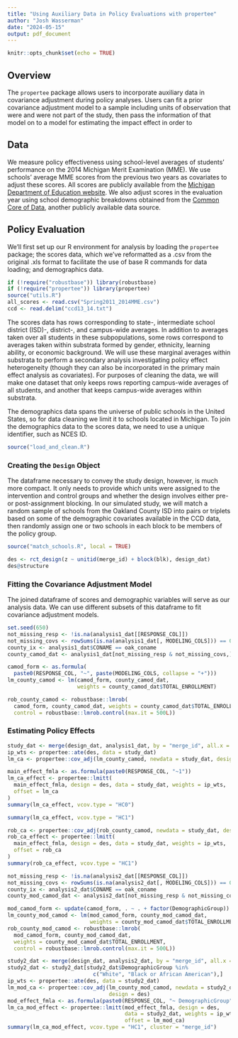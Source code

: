 ```yaml
---
title: "Using Auxiliary Data in Policy Evaluations with propertee"
author: "Josh Wasserman"
date: "2024-05-15"
output: pdf_document
---
```


```r
knitr::opts_chunk$set(echo = TRUE)
```

## Overview
The `propertee` package allows users to incorporate auxiliary data in covariance adjustment during policy analyses. Users can fit a prior covariance adjustment model to a sample including units of observation that were and were not part of the study, then pass the information of that model on to a model for estimating the impact effect in order to 

## Data
We measure policy effectiveness using school-level averages of students' performance on the 2014 Michigan Merit Examination (MME). We use schools' average MME scores from the previous two years as covariates to adjust these scores. All scores are publicly available from the [Michigan Department of Education website](https://mischooldata.org/historical-assessment-data-files/). We also adjust scores in the evaluation year using school demographic breakdowns obtained from the [Common Core of Data](https://nces.ed.gov/ccd/files.asp#Fiscal:2,LevelId:7,SchoolYearId:28,Page:1), another publicly available data source.

## Policy Evaluation
We'll first set up our R environment for analysis by loading the `propertee` package; the scores data, which we've reformatted as a .csv from the original .xls format to facilitate the use of base R commands for data loading; and demographics data.

```r
if (!require("robustbase")) library(robustbase)
if (!require("propertee")) library(propertee)
source("utils.R")
all_scores <- read.csv("Spring2011_2014MME.csv")
ccd <- read.delim("ccd13_14.txt")
```

The scores data has rows corresponding to state-, intermediate school district (ISD)-, district-, and campus-wide averages. In addition to averages taken over all students in these subpopulations, some rows correspond to averages taken within substrata formed by gender, ethnicity, learning ability, or economic background. We will use these marginal averages within substrata to perform a secondary analysis investigating policy effect heterogeneity (though they can also be incorporated in the primary main effect analysis as covariates). For purposes of cleaning the data, we will make one dataset that only keeps rows reporting campus-wide averages of all students, and another that keeps campus-wide averages within substrata.

The demographics data spans the universe of public schools in the United States, so for data cleaning we limit it to schools located in Michigan. To join the demographics data to the scores data, we need to use a unique identifier, such as NCES ID.

```r
source("load_and_clean.R")
```

### Creating the `Design` Object
The dataframe necessary to convey the study design, however, is much more compact. It only needs to provide which units were assigned to the intervention and control groups and whether the design involves either pre- or post-assignment blocking. In our simulated study, we will match a random sample of schools from the Oakland County ISD into pairs or triplets based on some of the demographic covariates available in the CCD data, then randomly assign one or two schools in each block to be members of the policy group.

```r
source("match_schools.R", local = TRUE)
```

```r
des <- rct_design(z ~ unitid(merge_id) + block(blk), design_dat)
des@structure
```

### Fitting the Covariance Adjustment Model
The joined dataframe of scores and demographic variables will serve as our analysis data. We can use different subsets of this dataframe to fit covariance adjustment models.

```r
set.seed(650)
not_missing_resp <- !is.na(analysis1_dat[[RESPONSE_COL]])
not_missing_covs <- rowSums(is.na(analysis1_dat[, MODELING_COLS])) == 0
county_ix <- analysis1_dat$CONAME == oak_coname
county_camod_dat <- analysis1_dat[not_missing_resp & not_missing_covs,]

camod_form <- as.formula(
  paste0(RESPONSE_COL, "~", paste(MODELING_COLS, collapse = "+")))
lm_county_camod <- lm(camod_form, county_camod_dat,
                      weights = county_camod_dat$TOTAL_ENROLLMENT)
```

```r
rob_county_camod <- robustbase::lmrob(
  camod_form, county_camod_dat, weights = county_camod_dat$TOTAL_ENROLLMENT,
  control = robustbase::lmrob.control(max.it = 500L))
```

### Estimating Policy Effects
```r
study_dat <- merge(design_dat, analysis1_dat, by = "merge_id", all.x = TRUE)
ip_wts <- propertee::ate(des, data = study_dat)
lm_ca <- propertee::cov_adj(lm_county_camod, newdata = study_dat, design = des)
```

```r
main_effect_fmla <- as.formula(paste0(RESPONSE_COL, "~1"))
lm_ca_effect <- propertee::lmitt(
  main_effect_fmla, design = des, data = study_dat, weights = ip_wts,
  offset = lm_ca
)
summary(lm_ca_effect, vcov.type = "HC0")
```
```r
summary(lm_ca_effect, vcov.type = "HC1")
```

```r
rob_ca <- propertee::cov_adj(rob_county_camod, newdata = study_dat, design = des)
rob_ca_effect <- propertee::lmitt(
  main_effect_fmla, design = des, data = study_dat, weights = ip_wts,
  offset = rob_ca
)
summary(rob_ca_effect, vcov.type = "HC1")
```

```r
not_missing_resp <- !is.na(analysis2_dat[[RESPONSE_COL]])
not_missing_covs <- rowSums(is.na(analysis2_dat[, MODELING_COLS])) == 0
county_ix <- analysis2_dat$CONAME == oak_coname
county_mod_camod_dat <- analysis2_dat[not_missing_resp & not_missing_covs,]

mod_camod_form <- update(camod_form, . ~ . + factor(DemographicGroup))
lm_county_mod_camod <- lm(mod_camod_form, county_mod_camod_dat,
                          weights = county_mod_camod_dat$TOTAL_ENROLLMENT)
rob_county_mod_camod <- robustbase::lmrob(
  mod_camod_form, county_mod_camod_dat,
  weights = county_mod_camod_dat$TOTAL_ENROLLMENT,
  control = robustbase::lmrob.control(max.it = 500L))
```


```r
study2_dat <- merge(design_dat, analysis2_dat, by = "merge_id", all.x = TRUE)
study2_dat <- study2_dat[study2_dat$DemographicGroup %in%
                           c("White", "Black or African American"),]
ip_wts <- propertee::ate(des, data = study2_dat)
lm_mod_ca <- propertee::cov_adj(lm_county_mod_camod, newdata = study2_dat,
                                design = des)
mod_effect_fmla <- as.formula(paste0(RESPONSE_COL, "~ DemographicGroup"))
lm_ca_mod_effect <- propertee::lmitt(mod_effect_fmla, design = des,
                                     data = study2_dat, weights = ip_wts,
                                     offset = lm_mod_ca)
summary(lm_ca_mod_effect, vcov.type = "HC1", cluster = "merge_id")
```

